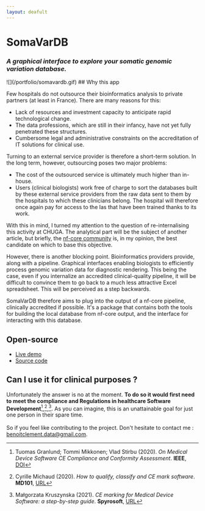```yaml
---
layout: deafult
---
```


# SomaVarDB 
<div> <h3><i>A graphical interface to explore your somatic genomic variation database.</i></h3></div>
![](/portfolio/somavardb.gif)
## Why this app

Few hospitals do not outsource their bioinformatics analysis to private partners (at least in France). There are many reasons for this:

- Lack of resources and investment capacity to anticipate rapid technological change.
- The data professions, which are still in their infancy, have not yet fully penetrated these structures. 
- Cumbersome legal and administrative constraints on the accreditation of IT solutions for clinical use. 

Turning to an external service provider is therefore a short-term solution. In the long term, however, outsourcing poses two major problems:

- The cost of the outsourced service is ultimately much higher than in-house.
- Users (clinical biologists) work free of charge to sort the databases built by these external service providers from the raw data sent to them by the hospitals to which these clinicians belong. 
The hospital will therefore once again pay for access to the Ias that have been trained thanks to its work.

With this in mind, I turned my attention to the question of re-internalising this activity at CHUGA. 
The analytical part will be the subject of another article, but briefly, 
the [nf-core community](https://nf-co.re/) is, in my opinion, the best candidate on which to base this objective. 

However, there is another blocking point. Bioinformatics providers provide, along with a pipeline. 
Graphical interfaces enabling biologists to efficiently process genomic variation data for diagnostic rendering. This being the case, even if you internalize an accredited clinical-quality pipeline, it will be difficult to convince them to go back to a much less attractive Excel spreadsheet. This will be perceived as a step backwards.

SomaVarDB therefore aims to plug into the output of a nf-core pipeline, clinically accredited if possible. 
It's a package that contains both the tools for building the local database from nf-core output, 
and the interface for interacting with this database.

## Open-source

- [Live demo](https://omicsverse.fr/app/SomaVarDB)
- [Source code](https://github.com/clbenoit/SomaVarDB)

## Can I use it for clinical purposes ?

Unfortunately the answer is no at the moment. **To do so it would first need to meet the compliance and 
Regulations in healthcare Software Development**[^1],[^2],[^3]. 
As you can imagine, this is an unattainable goal for just one person in their spare time.  <br/><br/>
So if you feel like contributing to the project. Don't hesitate to contact me :
 [benoitclement.data@gmail.com](mailto:benoitclement.data@gmail.com).

[^1]: Tuomas Granlund; Tommi Mikkonen; Vlad Stirbu (2020). *On Medical Device Software CE Compliance and Conformity Assessment*. **IEEE**, [DOI](https://doi.org/10.1109/ICSA-C50368.2020.00040/)
[^2]:  Cyrille Michaud (2020). *How to qualify, classify and CE mark software*. **MD101**, [URL](https://blog.cm-dm.com/pages/How-to-qualify%2C-classify-and-CE-mark-software)
[^3]:  Małgorzata Kruszynska (2021). *CE marking for Medical Device Software: a step-by-step guide*. **Spyrosoft**, [URL](https://spyro-soft.com/blog/healthcare/ce-marking-for-medical-device-software)



